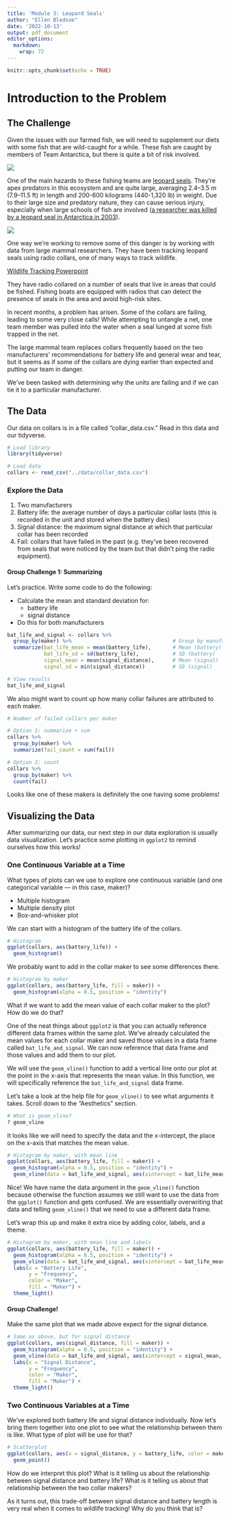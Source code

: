 ```yaml
---
title: 'Module 3: Leopard Seals'
author: "Ellen Bledsoe"
date: '2022-10-13'
output: pdf_document
editor_options: 
  markdown: 
    wrap: 72
---
```


```r
knitr::opts_chunk$set(echo = TRUE)
```

# Introduction to the Problem

## The Challenge

Given the issues with our farmed fish, we will need to supplement our
diets with some fish that are wild-caught for a while. These fish are
caught by members of Team Antarctica, but there is quite a bit of risk
involved.

![](../assets/seal2.jpeg)

One of the main hazards to these fishing teams are [leopard
seals](https://en.wikipedia.org/wiki/Leopard_seal). They're apex
predators in this ecosystem and are quite large, averaging 2.4--3.5 m
(7.9--11.5 ft) in length and 200-600 kilograms (440-1,320 lb) in weight.
Due to their large size and predatory nature, they can cause serious
injury, especially when large schools of fish are involved ([a
researcher was killed by a leopard seal in Antarctica in
2003](https://www.theguardian.com/uk/2003/jul/24/science.highereducation)).

![](../assets/seal3.jpeg)

One way we're working to remove some of this danger is by working with
data from large mammal researchers. They have been tracking leopard
seals using radio collars, one of many ways to track wildlife.

[Wildlife Tracking
Powerpoint](https://docs.google.com/presentation/d/1n-rPHVoB9tydIj_yEQ1TxGTHXn6VWaliRbOszRnbCoc/edit#slide=id.g16730a957e3_0_20)

They have radio collared on a number of seals that live in areas that
could be fished. Fishing boats are equipped with radios that can detect
the presence of seals in the area and avoid high-risk sites.

In recent months, a problem has arisen. Some of the collars are failing,
leading to some very close calls! While attempting to untangle a net,
one team member was pulled into the water when a seal lunged at some
fish trapped in the net.

The large mammal team replaces collars frequently based on the two
manufacturers' recommendations for battery life and general wear and
tear, but it seems as if some of the collars are dying earlier than
expected and putting our team in danger.

We've been tasked with determining why the units are failing and if we
can tie it to a particular manufacturer.

## The Data

Our data on collars is in a file called "collar_data.csv." Read in this
data and our tidyverse.

```r
# Load library
library(tidyverse)

# Load data
collars <- read_csv("../data/collar_data.csv")
```

### Explore the Data

1.  Two manufacturers
2.  Battery life: the average number of days a particular collar lasts
    (this is recorded in the unit and stored when the battery dies)
3.  Signal distance: the maximum signal distance at which that
    particular collar has been recorded
4.  Fail: collars that have failed in the past (e.g. they've been
    recovered from seals that were noticed by the team but that didn't
    ping the radio equipment).

#### Group Challenge 1: Summarizing

Let's practice. Write some code to do the following:

-   Calculate the mean and standard deviation for:
    -   battery life
    -   signal distance
-   Do this for both manufacturers

```r
bat_life_and_signal <- collars %>%
  group_by(maker) %>%                                 # Group by manufacturer
  summarize(bat_life_mean = mean(battery_life),       # Mean (battery)
            bat_life_sd = sd(battery_life),           # SD (battery)
            signal_mean = mean(signal_distance),      # Mean (signal)
            signal_sd = min(signal_distance))         # SD (signal)

# View results
bat_life_and_signal
```

We also might want to count up how many collar failures are attributed
to each maker.

```r
# Number of failed collars per maker

# Option 1: summarize + sum
collars %>% 
  group_by(maker) %>% 
  summarize(fail_count = sum(fail))

# Option 2: count
collars %>% 
  group_by(maker) %>% 
  count(fail)
```

Looks like one of these makers is definitely the one having some
problems!

## Visualizing the Data

After summarizing our data, our next step in our data exploration is
usually data visualization. Let's practice some plotting in `ggplot2` to
remind ourselves how this works!

### One Continuous Variable at a Time

What types of plots can we use to explore one continuous variable (and
one categorical variable --- in this case, maker)?

-   Multiple histogram
-   Multiple density plot
-   Box-and-whisker plot

We can start with a histogram of the battery life of the collars.

```r
# Histogram
ggplot(collars, aes(battery_life)) +
  geom_histogram()
```

We probably want to add in the collar maker to see some differences
there.

```r
# Histogram by maker
ggplot(collars, aes(battery_life, fill = maker)) +
  geom_histogram(alpha = 0.5, position = "identity")
```

What if we want to add the mean value of each collar maker to the plot?
How do we do that?

One of the neat things about `ggplot2` is that you can actually
reference different data frames within the same plot. We've already
calculated the mean values for each collar maker and saved those values
in a data frame called `bat_life_and_signal`. We can now reference that
data frame and those values and add them to our plot.

We will use the `geom_vline()` function to add a vertical line onto our
plot at the point in the x-axis that represents the mean value. In this
function, we will specifically reference the `bat_life_and_signal` data
frame.

Let's take a look at the help file for `geom_vline()` to see what
arguments it takes. Scroll down to the "Aesthetics" section.

```r
# What is geom_vline?
? geom_vline
```

It looks like we will need to specify the data and the x-intercept, the
place on the x-axis that matches the mean value.

```r
# Histogram by maker, with mean line
ggplot(collars, aes(battery_life, fill = maker)) +
  geom_histogram(alpha = 0.5, position = "identity") +
  geom_vline(data = bat_life_and_signal, aes(xintercept = bat_life_mean))
```

Nice! We have name the data argument in the `geom_vline()` function
because otherwise the function assumes we still want to use the data
from the `ggplot()` function and gets confused. We are essentially
overwriting that data and telling `geom_vline()` that we need to use a
different data frame.

Let's wrap this up and make it extra nice by adding color, labels, and a
theme.

```r
# Histogram by maker, with mean line and labels
ggplot(collars, aes(battery_life, fill = maker)) +
  geom_histogram(alpha = 0.5, position = "identity") +
  geom_vline(data = bat_life_and_signal, aes(xintercept = bat_life_mean, color = maker)) + 
  labs(x = "Battery Life",
       y = "Frequency",
       color = "Maker",
       fill = "Maker") +
  theme_light()
```

#### Group Challenge!

Make the same plot that we made above expect for the signal distance.

```r
# Same as above, but for signal distance
ggplot(collars, aes(signal_distance, fill = maker)) +
  geom_histogram(alpha = 0.5, position = "identity") +
  geom_vline(data = bat_life_and_signal, aes(xintercept = signal_mean, color = maker)) + 
  labs(x = "Signal Distance",
       y = "Frequency",
       color = "Maker",
       fill = "Maker") +
  theme_light()
```

### Two Continuous Variables at a Time

We've explored both battery life and signal distance individually. Now
let's bring them together into one plot to see what the relationship
between them is like. What type of plot will be use for that?

```r
# Scatterplot
ggplot(collars, aes(x = signal_distance, y = battery_life, color = maker)) +
  geom_point()
```

How do we interpret this plot? What is it telling us about the
relationship between signal distance and battery life? What is it
telling us about that relationship between the two collar makers?

As it turns out, this trade-off between signal distance and battery
length is very real when it comes to wildlife tracking! Why do you think
that is?

